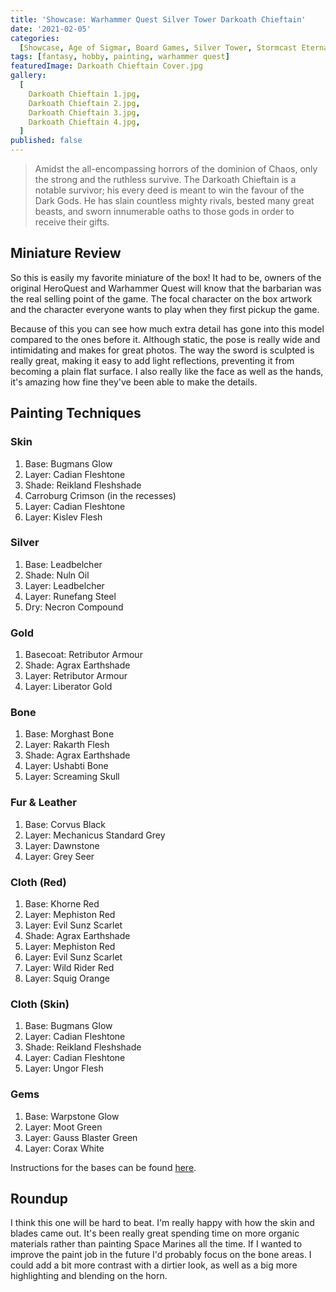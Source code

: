 ```yaml
---
title: 'Showcase: Warhammer Quest Silver Tower Darkoath Chieftain'
date: '2021-02-05'
categories:
  [Showcase, Age of Sigmar, Board Games, Silver Tower, Stormcast Eternals]
tags: [fantasy, hobby, painting, warhammer quest]
featuredImage: Darkoath Chieftain Cover.jpg
gallery:
  [
    Darkoath Chieftain 1.jpg,
    Darkoath Chieftain 2.jpg,
    Darkoath Chieftain 3.jpg,
    Darkoath Chieftain 4.jpg,
  ]
published: false
---
```


> Amidst the all-encompassing horrors of the dominion of Chaos, only the strong and the ruthless survive. The Darkoath
> Chieftain is a notable survivor; his every deed is meant to win the favour of the Dark Gods. He has slain countless
> mighty rivals, bested many great beasts, and sworn innumerable oaths to those gods in order to receive their gifts.

## Miniature Review

So this is easily my favorite miniature of the box! It had to be, owners of the original HeroQuest and Warhammer Quest
will know that the barbarian was the real selling point of the game. The focal character on the box artwork and the
character everyone wants to play when they first pickup the game.

Because of this you can see how much extra detail has gone into this model compared to the ones before it. Although
static, the pose is really wide and intimidating and makes for great photos. The way the sword is sculpted is really
great, making it easy to add light reflections, preventing it from becoming a plain flat surface. I also really like
the face as well as the hands, it's amazing how fine they've been able to make the details.

## Painting Techniques

### Skin
1. Base: Bugmans Glow
2. Layer: Cadian Fleshtone
3. Shade: Reikland Fleshshade
4. Carroburg Crimson (in the recesses)
5. Layer: Cadian Fleshtone
6. Layer: Kislev Flesh

### Silver
1. Base: Leadbelcher
2. Shade: Nuln Oil
3. Layer: Leadbelcher
4. Layer: Runefang Steel
5. Dry: Necron Compound

### Gold
1. Basecoat: Retributor Armour
2. Shade: Agrax Earthshade
3. Layer: Retributor Armour
4. Layer: Liberator Gold

### Bone
1. Base: Morghast Bone
2. Layer: Rakarth Flesh
3. Shade: Agrax Earthshade
4. Layer: Ushabti Bone
5. Layer: Screaming Skull

### Fur & Leather
1. Base: Corvus Black
2. Layer: Mechanicus Standard Grey
3. Layer: Dawnstone
4. Layer: Grey Seer

### Cloth (Red)
1. Base: Khorne Red
2. Layer: Mephiston Red
3. Layer: Evil Sunz Scarlet
4. Shade: Agrax Earthshade
5. Layer: Mephiston Red
6. Layer: Evil Sunz Scarlet
7. Layer: Wild Rider Red
8. Layer: Squig Orange

### Cloth (Skin)
1. Base: Bugmans Glow
2. Layer: Cadian Fleshtone
3. Shade: Reikland Fleshshade
4. Layer: Cadian Fleshtone
5. Layer: Ungor Flesh

### Gems
1. Base: Warpstone Glow
2. Layer: Moot Green
3. Layer: Gauss Blaster Green
4. Layer: Corax White

Instructions for the bases can be found [here](/showcase/board-games/silver-tower/kairic-acolytes/).

## Roundup

I think this one will be hard to beat. I'm really happy with how the skin and blades came out. It's been really great
spending time on more organic materials rather than painting Space Marines all the time. If I wanted to improve the
paint job in the future I'd probably focus on the bone areas. I could add a bit more contrast with a dirtier look, as
well as a big more highlighting and blending on the horn.

